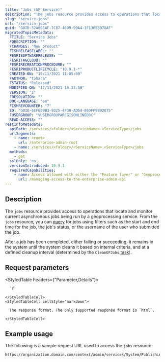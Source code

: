 ```yaml
---
title: "Jobs (GP Service)"
description: "The jobs resource provides access to operations that locate and monitor current asynchronous jobs being run by the geoprocessing service."
slug: "service-jobs"
url: "/service-jobs"
guid: "GUID-52A89EAF-7CB7-4699-99A4-1F13653978AF"
migratedTopicMetadata:
  FTITLE: "Service Jobs"
  FDESCRIPTION: ""
  FCHANGES: "New product"
  FISHRELEASELABEL: ""
  FESRISOFTWARERELEASE: ""
  FESRITAGCLOUD: ""
  FESRIRECREATIONPROCEDURE: ""
  FESRIPRODUCTLIFECYCLE: "10.9.1-*"
  CREATED-ON: "15/11/2021 11:05:09"
  FAUTHOR: "tohara"
  FSTATUS: "Released"
  MODIFIED-ON: "17/11/2021 16:33:50"
  VERSION: "1"
  FRESOLUTION: ""
  DOC-LANGUAGE: "en"
  FISHREVCOUNTER: "7"
  ED: "GUID-6EF659B3-9325-4F39-AD54-86DFF9892075"
  FUSERGROUP: "VUSERGROUPARCGISONLINEDOC"
  READ-ACCESS: ""
restInfoMetadata:
  apiPath: /services/<folder>/<ServiceName>.<ServiceType>/jobs
  urlSegments:
    - name: <root>
      url: /enterprise-admin-root
    - name: /services/<folder>/<ServiceName>.<ServiceType>/jobs
  methods:
    - get
  sslOnly: 'no'
  versionIntroduced: 10.9.1
  requiredCapabilities:
    - name: Access allowed with either the "Feature layer" or "Geoprocessing" privileges, or the Publisher role
      url: /managing-access-to-the-enterprise-admin-api
---
```


## Description

The `jobs` resource provides access to operations that locate and monitor current asynchronous jobs being run by a geoprocessing service. From the `jobs` resource, you can [query](/query-gp-service-job) for jobs using filters such as the start and end time for the job, the job's status, or the username of the user who submitted the job.

After a job has been completed, either failing or succeeding, it remains in the system until the system cleans it based on internal criteria, and at a defined cleanup interval (determined by the `CleanGPJobs` [task](/tasks)).


## Request parameters

<StyledTable headers={"Parameter,Details"}>
  <StyledTableRow>
    <StyledTableCell cellStyle="markdown">

      `f` 

    </StyledTableCell>
    <StyledTableCell cellStyle="markdown">

      The response format. The only supported response format is `html`.

    </StyledTableCell>
  </StyledTableRow>
</StyledTable>


## Example usage

The following is a sample request URL used to access the `jobs` resource:

```markdown
https://organization.domain.com/context/admin/services/System/PublishingTools.GPServer/jobs?f=html
```